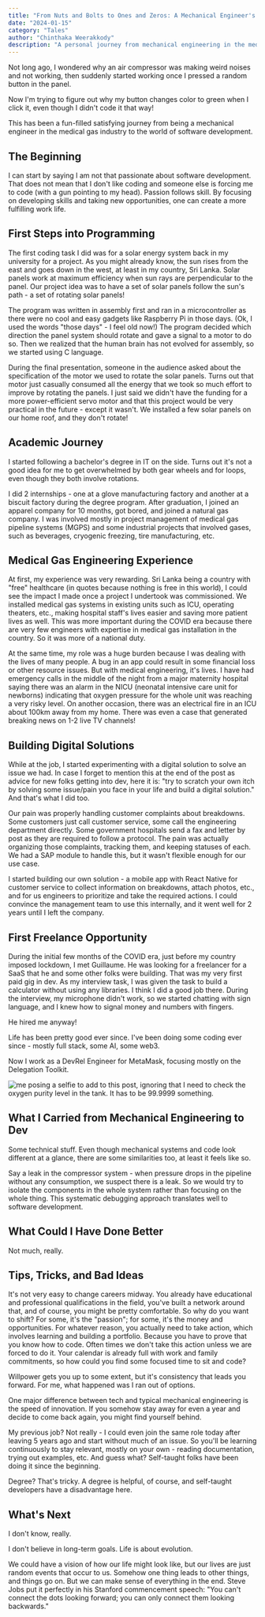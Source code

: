 ```yaml
---
title: "From Nuts and Bolts to Ones and Zeros: A Mechanical Engineer's Journey to build software"
date: "2024-01-15"
category: "Tales"
author: "Chinthaka Weerakkody"
description: "A personal journey from mechanical engineering in the medical gas industry to software development, sharing experiences, challenges, and lessons learned along the way."
---
```


Not long ago, I wondered why an air compressor was making weird noises and not working, then suddenly started working once I pressed a random button in the panel.

Now I'm trying to figure out why my button changes color to green when I click it, even though I didn't code it that way!

This has been a fun-filled satisfying journey from being a mechanical engineer in the medical gas industry to the world of software development.

## The Beginning

I can start by saying I am not that passionate about software development. That does not mean that I don't like coding and someone else is forcing me to code (with a gun pointing to my head). Passion follows skill. By focusing on developing skills and taking new opportunities, one can create a more fulfilling work life.

## First Steps into Programming

The first coding task I did was for a solar energy system back in my university for a project. As you might already know, the sun rises from the east and goes down in the west, at least in my country, Sri Lanka. Solar panels work at maximum efficiency when sun rays are perpendicular to the panel. Our project idea was to have a set of solar panels follow the sun's path - a set of rotating solar panels!

The program was written in assembly first and ran in a microcontroller as there were no cool and easy gadgets like Raspberry Pi in those days. (Ok, I used the words "those days" - I feel old now!) The program decided which direction the panel system should rotate and gave a signal to a motor to do so. Then we realized that the human brain has not evolved for assembly, so we started using C language.

During the final presentation, someone in the audience asked about the specification of the motor we used to rotate the solar panels. Turns out that motor just casually consumed all the energy that we took so much effort to improve by rotating the panels. I just said we didn't have the funding for a more power-efficient servo motor and that this project would be very practical in the future - except it wasn't. We installed a few solar panels on our home roof, and they don't rotate!

## Academic Journey

I started following a bachelor's degree in IT on the side. Turns out it's not a good idea for me to get overwhelmed by both gear wheels and for loops, even though they both involve rotations.

I did 2 internships - one at a glove manufacturing factory and another at a biscuit factory during the degree program. After graduation, I joined an apparel company for 10 months, got bored, and joined a natural gas company. I was involved mostly in project management of medical gas pipeline systems (MGPS) and some industrial projects that involved gases, such as beverages, cryogenic freezing, tire manufacturing, etc.

## Medical Gas Engineering Experience

At first, my experience was very rewarding. Sri Lanka being a country with "free" healthcare (in quotes because nothing is free in this world), I could see the impact I made once a project I undertook was commissioned. We installed medical gas systems in existing units such as ICU, operating theaters, etc., making hospital staff's lives easier and saving more patient lives as well. This was more important during the COVID era because there are very few engineers with expertise in medical gas installation in the country. So it was more of a national duty.

At the same time, my role was a huge burden because I was dealing with the lives of many people. A bug in an app could result in some financial loss or other resource issues. But with medical engineering, it's lives. I have had emergency calls in the middle of the night from a major maternity hospital saying there was an alarm in the NICU (neonatal intensive care unit for newborns) indicating that oxygen pressure for the whole unit was reaching a very risky level. On another occasion, there was an electrical fire in an ICU about 100km away from my home. There was even a case that generated breaking news on 1-2 live TV channels!

## Building Digital Solutions

While at the job, I started experimenting with a digital solution to solve an issue we had. In case I forget to mention this at the end of the post as advice for new folks getting into dev, here it is: "try to scratch your own itch by solving some issue/pain you face in your life and build a digital solution." And that's what I did too.

Our pain was properly handling customer complaints about breakdowns. Some customers just call customer service, some call the engineering department directly. Some government hospitals send a fax and letter by post as they are required to follow a protocol. The pain was actually organizing those complaints, tracking them, and keeping statuses of each. We had a SAP module to handle this, but it wasn't flexible enough for our use case.

I started building our own solution - a mobile app with React Native for customer service to collect information on breakdowns, attach photos, etc., and for us engineers to prioritize and take the required actions. I could convince the management team to use this internally, and it went well for 2 years until I left the company.

## First Freelance Opportunity

During the initial few months of the COVID era, just before my country imposed lockdown, I met Guillaume. He was looking for a freelancer for a SaaS that he and some other folks were building. That was my very first paid gig in dev. As my interview task, I was given the task to build a calculator without using any libraries. I think I did a good job there. During the interview, my microphone didn't work, so we started chatting with sign language, and I knew how to signal money and numbers with fingers.

He hired me anyway!

Life has been pretty good ever since. I've been doing some coding ever since - mostly full stack, some AI, some web3.

Now I work as a DevRel Engineer for MetaMask, focusing mostly on the Delegation Toolkit.

![me posing a selfie to add to this post, ignoring that I need to check the oxygen purity level in the tank. It has to be 99.9999 something.](/images/me-covid.jpg)

## What I Carried from Mechanical Engineering to Dev

Some technical stuff. Even though mechanical systems and code look different at a glance, there are some similarities too, at least it feels like so.

Say a leak in the compressor system - when pressure drops in the pipeline without any consumption, we suspect there is a leak. So we would try to isolate the components in the whole system rather than focusing on the whole thing. This systematic debugging approach translates well to software development.

## What Could I Have Done Better

Not much, really.

## Tips, Tricks, and Bad Ideas

It's not very easy to change careers midway. You already have educational and professional qualifications in the field, you've built a network around that, and of course, you might be pretty comfortable. So why do you want to shift? For some, it's the "passion"; for some, it's the money and opportunities. For whatever reason, you actually need to take action, which involves learning and building a portfolio. Because you have to prove that you know how to code. Often times we don't take this action unless we are forced to do it. Your calendar is already full with work and family commitments, so how could you find some focused time to sit and code?

Willpower gets you up to some extent, but it's consistency that leads you forward. For me, what happened was I ran out of options.

One major difference between tech and typical mechanical engineering is the speed of innovation. If you somehow stay away for even a year and decide to come back again, you might find yourself behind.

My previous job? Not really - I could even join the same role today after leaving 5 years ago and start without much of an issue. So you'll be learning continuously to stay relevant, mostly on your own - reading documentation, trying out examples, etc. And guess what? Self-taught folks have been doing it since the beginning.

Degree? That's tricky. A degree is helpful, of course, and self-taught developers have a disadvantage here.

## What's Next

I don't know, really.

I don't believe in long-term goals. Life is about evolution.

We could have a vision of how our life might look like, but our lives are just random events that occur to us. Somehow one thing leads to other things, and things go on. But we can make sense of everything in the end. Steve Jobs put it perfectly in his Stanford commencement speech: "You can't connect the dots looking forward; you can only connect them looking backwards."

